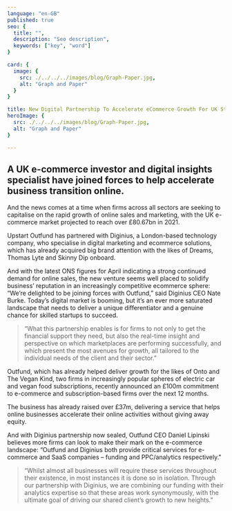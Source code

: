 ```yaml
---
language: "en-GB"
published: true
seo: {
  title: "",
  description: "Seo description",
  keywords: ["key", "word"]
}

card: {
  image: {
    src: ./../../../images/blog/Graph-Paper.jpg,
    alt: "Graph and Paper"
  }
}

title: New Digital Partnership To Accelerate eCommerce Growth For UK Startups
heroImage: {
  src: ./../../../images/blog/Graph-Paper.jpg,
  alt: "Graph and Paper"
}

---
```


## A UK e-commerce investor and digital insights specialist have joined forces to help accelerate business transition online.

And the news comes at a time when firms across all sectors are seeking to capitalise on the rapid growth of online sales and marketing, with the UK e-commerce market projected to reach over £80.67bn in 2021.

Upstart Outfund has partnered with Diginius, a London-based technology company, who specialise in digital marketing and ecommerce solutions, which has already acquired big brand attention with the likes of Dreams, Thomas Lyte and Skinny Dip onboard.

And with the latest ONS figures for April indicating a strong continued demand for online sales, the new venture seems well placed to solidify business’ reputation in an increasingly competitive ecommerce sphere: “We’re delighted to be joining forces with Outfund,” said Diginius CEO Nate Burke. Today’s digital market is booming, but it’s an ever more saturated landscape that needs to deliver a unique differentiator and a genuine chance for skilled startups to succeed.

> “What this partnership enables is for firms to not only to get the financial support they need, but also the real-time insight and perspective on which marketplaces are performing successfully, and which present the most avenues for growth, all tailored to the individual needs of the client and their sector.”

Outfund, which has already helped deliver growth for the likes of Onto and The Vegan Kind, two firms in increasingly popular spheres of electric car and vegan food subscriptions, recently announced an £100m commitment to e-commerce and subscription-based firms over the next 12 months.

The business has already raised over £37m, delivering a service that helps online businesses accelerate their online activities without giving away equity.

And with Diginius partnership now sealed, Outfund CEO Daniel Lipinski believes more firms can look to make their mark on the e-commerce landscape: “Outfund and Diginius both provide critical services for e-commerce and SaaS companies – funding and PPC/analytics respectively."

> “Whilst almost all businesses will require these services throughout their existence, in most instances it is done so in isolation. Through our partnership with Diginius, we are combining our funding with their analytics expertise so that these areas work synonymously, with the ultimate goal of driving our shared client’s growth to new heights.”